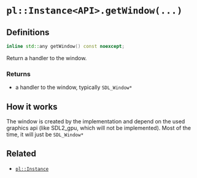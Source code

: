 # `pl::Instance<API>.getWindow(...)`

## Definitions

```cpp
inline std::any getWindow() const noexcept;
```

Return a handler to the window.

### Returns

 - a handler to the window, typically `SDL_Window*`

## How it works

The window is created by the implementation and depend on the used graphics api (like SDL2_gpu, which will not be implemented). Most of the time, it will just be `SDL_Window*`

## Related

 - [`pl::Instance`](/docs/instance)